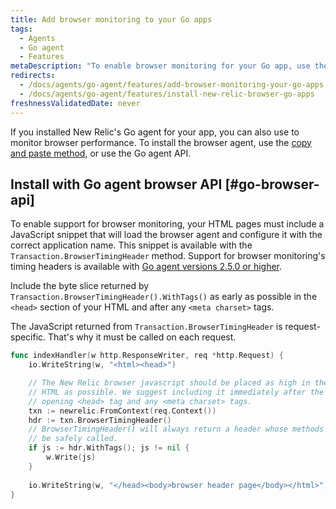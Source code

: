 ```yaml
---
title: Add browser monitoring to your Go apps
tags:
  - Agents
  - Go agent
  - Features
metaDescription: "To enable browser monitoring for your Go app, use the copy and paste method, or use the Go agent's browser API."
redirects:
  - /docs/agents/go-agent/features/add-browser-monitoring-your-go-apps
  - /docs/agents/go-agent/features/install-new-relic-browser-go-apps
freshnessValidatedDate: never
---
```


If you installed New Relic's Go agent for your app, you can also use [<InlinePopover type="browser" />](/docs/browser/new-relic-browser/getting-started/introduction-new-relic-browser) to monitor browser performance. To install the browser agent, use the [copy and paste method](/docs/browser/new-relic-browser/installation/install-new-relic-browser-agent#copy-paste-app), or use the Go agent API.

## Install with Go agent browser API [#go-browser-api]

To enable support for browser monitoring, your HTML pages must include a JavaScript snippet that will load the browser agent and configure it with the correct application name. This snippet is available with the `Transaction.BrowserTimingHeader` method. Support for browser monitoring's timing headers is available with [Go agent versions 2.5.0 or higher](/docs/release-notes/agent-release-notes/go-release-notes).

Include the byte slice returned by `Transaction.BrowserTimingHeader().WithTags()` as early as possible in the `<head>` section of your HTML and after any `<meta charset>` tags.

The <DNT>JavaScript</DNT> returned from `Transaction.BrowserTimingHeader` is request-specific. That's why it must be called on each request.

```go
func indexHandler(w http.ResponseWriter, req *http.Request) {
    io.WriteString(w, "<html><head>")

    // The New Relic browser javascript should be placed as high in the
    // HTML as possible. We suggest including it immediately after the
    // opening <head> tag and any <meta charset> tags.
    txn := newrelic.FromContext(req.Context())
    hdr := txn.BrowserTimingHeader()
    // BrowserTimingHeader() will always return a header whose methods can
    // be safely called.
    if js := hdr.WithTags(); js != nil {
        w.Write(js)
    }
    
    io.WriteString(w, "</head><body>browser header page</body></html>")
}
```
